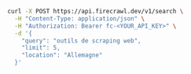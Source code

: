 ```bash cURL
curl -X POST https://api.firecrawl.dev/v1/search \
  -H "Content-Type: application/json" \
  -H "Authorization: Bearer fc-<YOUR_API_KEY>" \
  -d '{
    "query": "outils de scraping web",
    "limit": 5,
    "location": "Allemagne"
  }'
```
